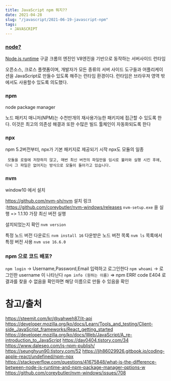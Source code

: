 ```yaml
---
title: JavaScript npm 뭐지??
date: 2021-04-28
slug: "/javascript/2021-06-19-javascript-npm"
tags:
  - JAVASCRIPT
---
```



### [node?](https://developer.mozilla.org/ko/docs/Learn/Server-side/Express_Nodejs/Introduction)
[Node.js runtime](https://nodejs.org/ko/)
구글 크롬의 엔진인 V8엔진을 기반으로 동작하는 서버사이드 런타임

오픈소스, 크로스 플랫폼이며,
개발자가 모든 종류의 서버 사이드 도구들과 어플리케이션을 JavaScript로 만들수 있도록 해주는 런타임 환경이다.
런타임은 브라우져 영역 밖에서도 사용할수 있도록 의도했다.

### npm
node package manager

노드 패키지 매니저(NPM)는 수천만개의 재사용가능한 패키지에 접근할 수 있도록 한다.
이것은 최고의 의존성 해결과 또한 수많은 빌드 툴체인이 자동화되도록 한다

### npx
npm 5.2버전부터, npx가 기본 패키지로 제공되기 시작
npx도 모듈의 일종

```
 모듈을 로컬에 저장하지 않고, 매번 최신 버전의 파일만을 임시로 불러와 실행 시킨 후에, 다시 그 파일은 없어지는 방식으로 모듈이 돌아가고 있습니다.
```

### nvm

window10 에서 설치

https://github.com/nvm-sh/nvm
설치 링크 :https://github.com/coreybutler/nvm-windows/releases
`nvm-setup.exe` 을 실행 => 1.1.10 가장 최신 버전 실행

설치되었는지 확인
`nvm version`

특정 노드 버전 다운로드
`nvm install 16`
다운받은 노드 버전 목록
`nvm ls`
목록에서 특정 버전 사용
`nvm use 16.6.0`


### npm 으로 코드 배포?

`npm login`
-> Username,Password,Email 입력하고 로그인한다
`npm whoami` 
-> 로그인한 username 이 나타난다
`npm info (원하는 이름)`
=> npm ERR! code E404 로 결과를 찾을 수 없음을 확인하면 해당 이름으로 만들 수 있음을 확인 



# 참고/출처
https://steemit.com/kr/@yahweh87/it-api
https://developer.mozilla.org/ko/docs/Learn/Tools_and_testing/Client-side_JavaScript_frameworks/React_getting_started
https://developer.mozilla.org/ko/docs/Web/JavaScript/A_re-introduction_to_JavaScript
https://day0404.tistory.com/34
https://www.daleseo.com/js-npm-publish/
https://seunghyun90.tistory.com/52
https://ljh86029926.gitbook.io/coding-apple-react/undefined/npm-npx
https://stackoverflow.com/questions/41675848/what-is-the-difference-between-node-js-runtime-and-npm-package-manager-options-w
https://github.com/coreybutler/nvm-windows/issues/708
